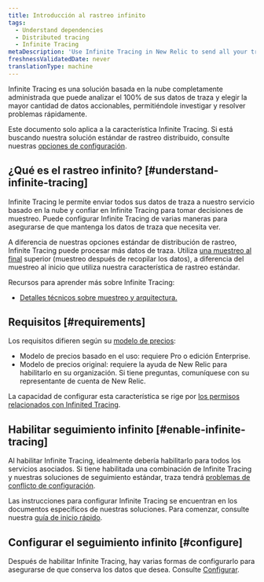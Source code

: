 ```yaml
---
title: Introducción al rastreo infinito
tags:
  - Understand dependencies
  - Distributed tracing
  - Infinite Tracing
metaDescription: 'Use Infinite Tracing in New Relic to send all your trace data to our cloud-based service, and rely on Infinite Tracing to make sampling decisions.'
freshnessValidatedDate: never
translationType: machine
---
```


Infinite Tracing es una solución basada en la nube completamente administrada que puede analizar el 100% de sus datos de traza y elegir la mayor cantidad de datos accionables, permitiéndole investigar y resolver problemas rápidamente.

Este documento solo aplica a la característica Infinite Tracing. Si está buscando nuestra solución estándar de rastreo distribuido, consulte nuestras [opciones de configuración](/docs/distributed-tracing/enable-configure/quick-start).

## ¿Qué es el rastreo infinito? [#understand-infinite-tracing]

Infinite Tracing le permite enviar todos sus datos de traza a nuestro servicio basado en la nube y confiar en Infinite Tracing para tomar decisiones de muestreo. Puede configurar Infinite Tracing de varias maneras para asegurarse de que mantenga los datos de traza que necesita ver.

A diferencia de nuestras opciones estándar de distribución de rastreo, Infinite Tracing puede procesar más datos de traza. Utiliza [una muestreo al final](/docs/understand-dependencies/distributed-tracing/get-started/how-new-relic-distributed-tracing-works#sampling) superior (muestreo después de recopilar los datos), a diferencia del muestreo al inicio que utiliza nuestra característica de rastreo estándar.

Recursos para aprender más sobre Infinite Tracing:

* [Detalles técnicos sobre muestreo y arquitectura.](/docs/understand-dependencies/distributed-tracing/get-started/how-new-relic-distributed-tracing-works#sampling)

## Requisitos [#requirements]

Los requisitos difieren según su [modelo de precios](/docs/accounts/original-accounts-billing/original-product-based-pricing/overview-pricing-models):

* Modelo de precios basado en el uso: requiere Pro o edición Enterprise.
* Modelo de precios original: requiere la ayuda de New Relic para habilitarlo en su organización. Si tiene preguntas, comuníquese con su representante de cuenta de New Relic.

La capacidad de configurar esta característica se rige por [los permisos relacionados con Infinited Tracing](/docs/accounts/accounts-billing/new-relic-one-user-management/user-permissions#infinite-tracing).

## Habilitar seguimiento infinito [#enable-infinite-tracing]

Al habilitar Infinite Tracing, idealmente debería habilitarlo para todos los servicios asociados. Si tiene habilitada una combinación de Infinite Tracing y nuestras soluciones de seguimiento estándar, traza tendrá [problemas de conflicto de configuración](/docs/understand-dependencies/distributed-tracing/troubleshooting/infinite-tracing-trace-configuration-conflicts).

Las instrucciones para configurar Infinite Tracing se encuentran en los documentos específicos de nuestras soluciones. Para comenzar, consulte nuestra [guía de inicio rápido](/docs/distributed-tracing/enable-configure/quick-start).

## Configurar el seguimiento infinito [#configure]

Después de habilitar Infinite Tracing, hay varias formas de configurarlo para asegurarse de que conserva los datos que desea. Consulte [Configurar](/docs/configure-trace-observer#configure).
